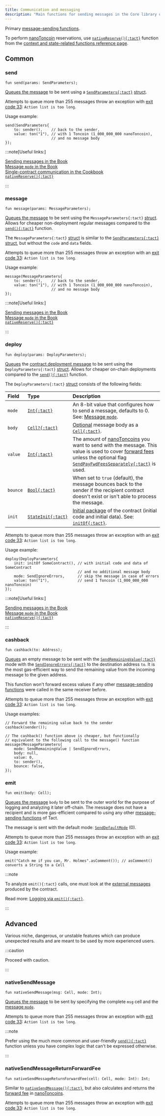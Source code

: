 ```yaml
---
title: Communication and messaging
description: "Main functions for sending messages in the Core library of Tact"
---
```



Primary [message-sending functions](/book/send#message-sending-functions).

To perform [nanoToncoin][nano] reservations, use [`nativeReserve(){:tact}`](/ref/core-contextstate#nativereserve) function from the [context and state-related functions reference page](/ref/core-contextstate).

## Common

### send

<Badge text="Gas-expensive" title="Uses 500 gas units or more" variant="danger" size="medium"/><p/>

```tact
fun send(params: SendParameters);
```

[Queues the message](/book/send#outbound-message-processing) to be sent using a [`SendParameters{:tact}`](/book/send) [struct][struct].

Attempts to queue more than 255 messages throw an exception with [exit code 33](/book/exit-codes#33): `Action list is too long`.

Usage example:

```tact
send(SendParameters{
    to: sender(),    // back to the sender,
    value: ton("1"), // with 1 Toncoin (1_000_000_000 nanoToncoin),
                     // and no message body
});
```

:::note[Useful links:]

  [Sending messages in the Book](/book/send)\
  [Message `mode` in the Book](/book/message-mode)\
  [Single-contract communication in the Cookbook](/cookbook/single-communication)\
  [`nativeReserve(){:tact}`](/ref/core-contextstate#nativereserve)

:::

### message

<Badge text="Gas-expensive" title="Uses 500 gas units or more" variant="danger" size="medium"/>
<Badge text="Available since Tact 1.6" variant="tip" size="medium"/><p/>

```tact
fun message(params: MessageParameters);
```

[Queues the message](/book/send#outbound-message-processing) to be sent using the `MessageParameters{:tact}` [struct][struct]. Allows for cheaper non-deployment regular messages compared to the [`send(){:tact}`](#send) function.

The `MessageParameters{:tact}` [struct][struct] is similar to the [`SendParameters{:tact}`](/book/send) [struct][struct], but without the `code` and `data` fields.

Attempts to queue more than 255 messages throw an exception with an [exit code 33](/book/exit-codes#33): `Action list is too long`.

Usage example:

```tact
message(MessageParameters{
    to: sender(),    // back to the sender,
    value: ton("1"), // with 1 Toncoin (1_000_000_000 nanoToncoin),
                     // and no message body
});
```

:::note[Useful links:]

  [Sending messages in the Book](/book/send)\
  [Message `mode` in the Book](/book/message-mode)\
  [`nativeReserve(){:tact}`](/ref/core-contextstate#nativereserve)

:::

### deploy

<Badge text="Gas-expensive" title="Uses 500 gas units or more" variant="danger" size="medium"/>
<Badge text="Available since Tact 1.6" variant="tip" size="medium"/><p/>

```tact
fun deploy(params: DeployParameters);
```

[Queues](/book/send#outbound-message-processing) the [contract deployment message](/book/deploy) to be sent using the `DeployParameters{:tact}` [struct][struct]. Allows for cheaper on-chain deployments compared to the [`send(){:tact}`](#send) function.

The `DeployParameters{:tact}` [struct][struct] consists of the following fields:

Field    | Type                          | Description
:------- | :---------------------------- | :----------
`mode`   | [`Int{:tact}`][int]           | An 8-bit value that configures how to send a message, defaults to $0$. See: [Message `mode`](/book/message-mode).
`body`   | [`Cell?{:tact}`][cell]        | [Optional][opt] message body as a [`Cell{:tact}`][cell].
`value`  | [`Int{:tact}`][int]           | The amount of [nanoToncoins][nano] you want to send with the message. This value is used to cover [forward fees][fwdfee] unless the optional flag [`SendPayFwdFeesSeparately{:tact}`](/book/message-mode#optional-flags) is used.
`bounce` | [`Bool{:tact}`][p]            | When set to `true` (default), the message bounces back to the sender if the recipient contract doesn't exist or isn't able to process the message.
`init`   | [`StateInit{:tact}`][initpkg] | [Initial package][initpkg] of the contract (initial code and initial data). See: [`initOf{:tact}`][initpkg].

Attempts to queue more than 255 messages throw an exception with an [exit code 33](/book/exit-codes#33): `Action list is too long`.

Usage example:

```tact
deploy(DeployParameters{
    init: initOf SomeContract(), // with initial code and data of SomeContract
                                 // and no additional message body
    mode: SendIgnoreErrors,      // skip the message in case of errors
    value: ton("1"),             // send 1 Toncoin (1_000_000_000 nanoToncoin)
});
```

:::note[Useful links:]

  [Sending messages in the Book](/book/send)\
  [Message `mode` in the Book](/book/message-mode)\
  [`nativeReserve(){:tact}`](/ref/core-contextstate#nativereserve)

:::

### cashback

<Badge text="Gas-expensive" title="Uses 500 gas units or more" variant="danger" size="medium"/>
<Badge text="Available since Tact 1.6.1" variant="tip" size="medium"/><p/>

```tact
fun cashback(to: Address);
```

[Queues](/book/send#outbound-message-processing) an empty message to be sent with the [`SendRemainingValue{:tact}`](/book/message-mode#base-modes) mode with the [`SendIgnoreErrors{:tact}`](/book/message-mode/#optional-flags) to the destination address `to`. It is the most gas-efficient way to send the remaining value from the incoming message to the given address.

This function won't forward excess values if any other [message-sending functions](/book/send#message-sending-functions) were called in the same receiver before.

Attempts to queue more than 255 messages throw an exception with [exit code 33](/book/exit-codes#33): `Action list is too long`.

Usage examples:

```tact
// Forward the remaining value back to the sender
cashback(sender());

// The cashback() function above is cheaper, but functionally
// equivalent to the following call to the message() function
message(MessageParameters{
    mode: SendRemainingValue | SendIgnoreErrors,
    body: null,
    value: 0,
    to: sender(),
    bounce: false,
});
```

### emit

<Badge text="Gas-expensive" title="Uses 500 gas units or more" variant="danger" size="medium"/><p/>

```tact
fun emit(body: Cell);
```

[Queues the message](/book/send#outbound-message-processing) `body` to be sent to the outer world for the purpose of logging and analyzing it later off-chain. The message does not have a recipient and is more gas-efficient compared to using any other [message-sending functions](/book/send#message-sending-functions) of Tact.

The message is sent with the default mode: [`SendDefaultMode`](/book/message-mode#base-modes) ($0$).

Attempts to queue more than $255$ messages throw an exception with an [exit code 33](/book/exit-codes#33): `Action list is too long`.

Usage example:

```tact
emit("Catch me if you can, Mr. Holmes".asComment()); // asComment() converts a String to a Cell
```

:::note

  To analyze `emit(){:tact}` calls, one must look at the [external messages](/book/external) produced by the contract.

  Read more: [Logging via `emit(){:tact}`](/book/debug#logging).

:::

## Advanced

Various niche, dangerous, or unstable features which can produce unexpected results and are meant to be used by more experienced users.

:::caution

  Proceed with caution.

:::

### nativeSendMessage

<Badge text="Gas-expensive" title="Uses 500 gas units or more" variant="danger" size="medium"/><p/>

```tact
fun nativeSendMessage(msg: Cell, mode: Int);
```

[Queues the message](/book/send#outbound-message-processing) to be sent by specifying the complete `msg` cell and the [message `mode`](/book/message-mode).

Attempts to queue more than $255$ messages throw an exception with [exit code 33](/book/exit-codes#33): `Action list is too long`.

:::note

  Prefer using the much more common and user-friendly [`send(){:tact}`](#send) function unless you have complex logic that can't be expressed otherwise.

:::

### nativeSendMessageReturnForwardFee

<Badge text="Gas-expensive" title="Uses 500 gas units or more" variant="danger" size="medium"/>
<Badge text="Available since Tact 1.5" variant="tip" size="medium"/><p/>

```tact
fun nativeSendMessageReturnForwardFee(cell: Cell, mode: Int): Int;
```

Similar to [`nativeSendMessage(){:tact}`](#nativesendmessage), but also calculates and returns the [forward fee][fwdfee] in [nanoToncoins][nano].

Attempts to queue more than $255$ messages throw an exception with [exit code 33](/book/exit-codes#33): `Action list is too long`.

[p]: /book/types#primitive-types
[bool]: /book/types#booleans
[int]: /book/integers
[cell]: /book/cells#cells
[slice]: /book/cells#slices
[struct]: /book/structs-and-messages#structs
[opt]: /book/optionals

[msg-queue]: /book/send#outbound-message-processing
[nano]: /book/integers#nanotoncoin
[initpkg]: /book/expressions#initof

[fwdfee]: https://docs.ton.org/develop/howto/fees-low-level#forward-fees
[workchain-id]: https://docs.ton.org/learn/overviews/addresses#workchain-id
[account-id]: https://docs.ton.org/learn/overviews/addresses#account-id
